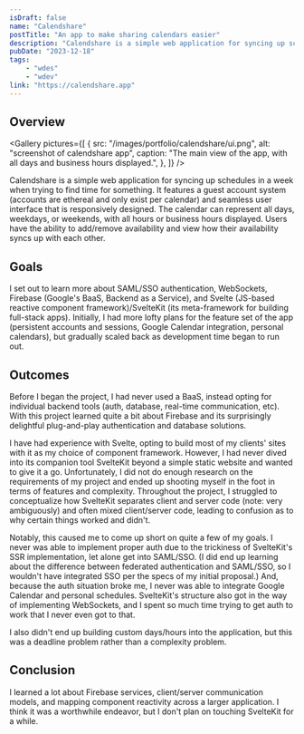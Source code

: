 ```yaml
---
isDraft: false
name: "Calendshare"
postTitle: "An app to make sharing calendars easier"
description: "Calendshare is a simple web application for syncing up schedules in a week when trying to find time for something. It features a guest account system (accounts are ethereal and only exist per calendar) and seamless user interface that is responsively designed. The calendar can represent all days, weekdays, or weekends, with all hours or business hours displayed. Users have the ability to add/remove availability and view how their availability syncs up with each other."
pubDate: "2023-12-18"
tags:
    - "wdes"
    - "wdev"
link: "https://calendshare.app"
---
```



## Overview

<Gallery
	pictures={[
		{
			src: "/images/portfolio/calendshare/ui.png",
			alt: "screenshot of calendshare app",
			caption:
				"The main view of the app, with all days and business hours displayed.",
		},
	]}
/>

Calendshare is a simple web application for syncing up schedules in a week when trying to find time for something. It features a guest account system (accounts are ethereal and only exist per calendar) and seamless user interface that is responsively designed. The calendar can represent all days, weekdays, or weekends, with all hours or business hours displayed. Users have the ability to add/remove availability and view how their availability syncs up with each other.

## Goals

I set out to learn more about SAML/SSO authentication, WebSockets, Firebase (Google's BaaS, Backend as a Service), and Svelte (JS-based reactive component framework)/SvelteKit (its meta-framework for building full-stack apps). Initially, I had more lofty plans for the feature set of the app (persistent accounts and sessions, Google Calendar integration, personal calendars), but gradually scaled back as development time began to run out.

## Outcomes

Before I began the project, I had never used a BaaS, instead opting for individual backend tools (auth, database, real-time communication, etc). With this project learned quite a bit about Firebase and its surprisingly delightful plug-and-play authentication and database solutions.

I have had experience with Svelte, opting to build most of my clients' sites with it as my choice of component framework. However, I had never dived into its companion tool SvelteKit beyond a simple static website and wanted to give it a go. Unfortunately, I did not do enough research on the requirements of my project and ended up shooting myself in the foot in terms of features and complexity. Throughout the project, I struggled to conceptualize how SvelteKit separates client and server code (note: very ambiguously) and often mixed client/server code, leading to confusion as to why certain things worked and didn't.

Notably, this caused me to come up short on quite a few of my goals. I never was able to implement proper auth due to the trickiness of SvelteKit's SSR implementation, let alone get into SAML/SSO. (I did end up learning about the difference between federated authentication and SAML/SSO, so I wouldn't have integrated SSO per the specs of my initial proposal.) And, because the auth situation broke me, I never was able to integrate Google Calendar and personal schedules. SvelteKit's structure also got in the way of implementing WebSockets, and I spent so much time trying to get auth to work that I never even got to that.

I also didn't end up building custom days/hours into the application, but this was a deadline problem rather than a complexity problem.

## Conclusion

I learned a lot about Firebase services, client/server communication models, and mapping component reactivity across a larger application. I think it was a worthwhile endeavor, but I don't plan on touching SvelteKit for a while.
